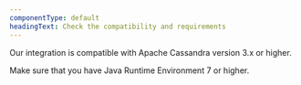 ```yaml
---
componentType: default
headingText: Check the compatibility and requirements
---
```


Our integration is compatible with Apache Cassandra version 3.x or higher.

Make sure that you have Java Runtime Environment 7 or higher.
